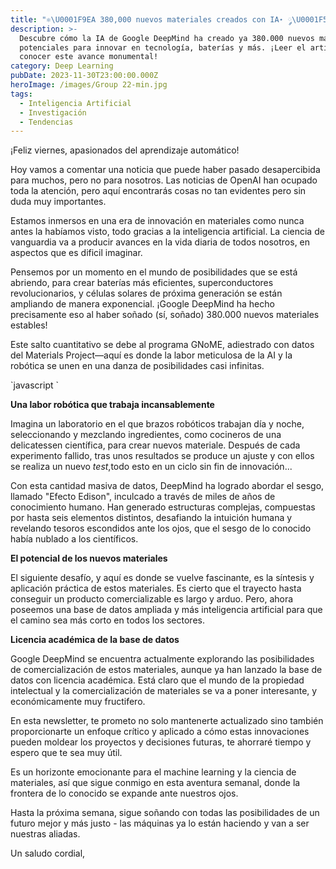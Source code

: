 ---
title: "⚛\U0001F9EA 380,000 nuevos materiales creados con IA⋆ ༘\U0001F52C₊"
description: >-
  Descubre cómo la IA de Google DeepMind ha creado ya 380.000 nuevos materiales
  potenciales para innovar en tecnología, baterías y más. ¡Leer el artículo para
  conocer este avance monumental!
category: Deep Learning
pubDate: 2023-11-30T23:00:00.000Z
heroImage: /images/Group 22-min.jpg
tags:
  - Inteligencia Artificial
  - Investigación
  - Tendencias
---

¡Feliz viernes, apasionados del aprendizaje automático!

Hoy vamos a comentar una noticia que puede haber pasado desapercibida para muchos, pero no para nosotros. Las noticias de OpenAI han ocupado toda la atención, pero aquí encontrarás cosas no tan evidentes pero sin duda muy importantes.

Estamos inmersos en una era de innovación en materiales como nunca antes la habíamos visto, todo gracias a la inteligencia artificial. La ciencia de vanguardia va a producir avances en la vida diaria de todos nosotros, en aspectos que es dificil imaginar.

Pensemos por un momento en el mundo de posibilidades que se está abriendo, para crear baterías más eficientes, superconductores revolucionarios, y células solares de próxima generación se están ampliando de manera exponencial. ¡Google DeepMind ha hecho precisamente eso al haber soñado (sí, soñado) 380.000 nuevos materiales estables!

Este salto cuantitativo se debe al programa GNoME, adiestrado con datos del Materials Project—aquí es donde la labor meticulosa de la AI y la robótica se unen en una danza de posibilidades casi infinitas.

<div class="blur-lg">
  `javascript  `

  **Una labor robótica que trabaja incansablemente**

  Imagina un laboratorio en el que brazos robóticos trabajan día y noche, seleccionando y mezclando ingredientes, como cocineros de una delicatessen científica, para crear nuevos materiale. Después de cada experimento fallido, tras unos resultados se produce un ajuste y con ellos se realiza un nuevo *test*,todo esto en un ciclo sin fin de innovación...

  Con esta cantidad masiva de datos, DeepMind ha logrado abordar el sesgo, llamado "Efecto Edison", inculcado a través de miles de años de conocimiento humano. Han generado estructuras complejas, compuestas por hasta seis elementos distintos, desafiando la intuición humana y revelando tesoros escondidos ante los ojos, que el sesgo de lo conocido había nublado a los científicos.

  **El potencial de los nuevos materiales**

  El siguiente desafío, y aquí es donde se vuelve fascinante, es la síntesis y aplicación práctica de estos materiales. Es cierto que el trayecto hasta conseguir un producto comercializable es largo y arduo. Pero, ahora poseemos una base de datos ampliada y más inteligencia artificial para que el camino sea más corto en todos los sectores.

  **Licencia académica de la base de datos**

  Google DeepMind se encuentra actualmente explorando las posibilidades de comercialización de estos materiales, aunque ya han lanzado la base de datos con licencia académica. Está claro que el mundo de la propiedad intelectual y la comercialización de materiales se va a poner interesante, y económicamente muy fructifero.

  En esta newsletter, te prometo no solo mantenerte actualizado sino también proporcionarte un enfoque crítico y aplicado a cómo estas innovaciones pueden moldear los proyectos y decisiones futuras, te ahorraré tiempo y espero que te sea muy útil.

  Es un horizonte emocionante para el machine learning y la ciencia de materiales, así que sigue conmigo en esta aventura semanal, donde la frontera de lo conocido se expande ante nuestros ojos.
</div>

Hasta la próxima semana, sigue soñando con todas las posibilidades de un futuro mejor y más justo - las máquinas ya lo están haciendo y van a ser nuestras aliadas.

Un saludo cordial,
